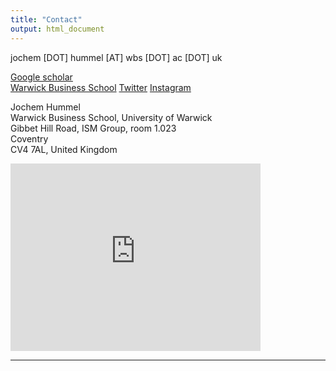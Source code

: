 ```yaml
---
title: "Contact"
output: html_document
---
```


jochem  [DOT]  hummel [AT] wbs [DOT] ac [DOT] uk  


[Google scholar](https://scholar.google.com/citations?hl=en&user=UbLh3LQAAAAJ#)  
[Warwick Business School](https://www.wbs.ac.uk/about/person/jochem-hummel)
[Twitter](https://twitter.com/WBSJochem)
[Instagram](https://www.instagram.com/jochemwbs/)

Jochem Hummel  
Warwick Business School, University of Warwick  
Gibbet Hill Road, ISM Group, room 1.023  
Coventry  
CV4 7AL, United Kingdom  

<iframe src="https://www.google.com/maps/embed?pb=!1m18!1m12!1m3!1d2435.3415363780014!2d-1.5678119843182408!3d52.38235865417322!2m3!1f0!2f0!3f0!3m2!1i1024!2i768!4f13.1!3m3!1m2!1s0x48774ace199a3dbd%3A0x6d3da18bcf89f003!2sWarwick%20Business%20School!5e0!3m2!1sen!2suk!4v1583440426505!5m2!1sen!2suk" width="400" height="300" frameborder="0" style="border:0;" allowfullscreen=""></iframe>

***
